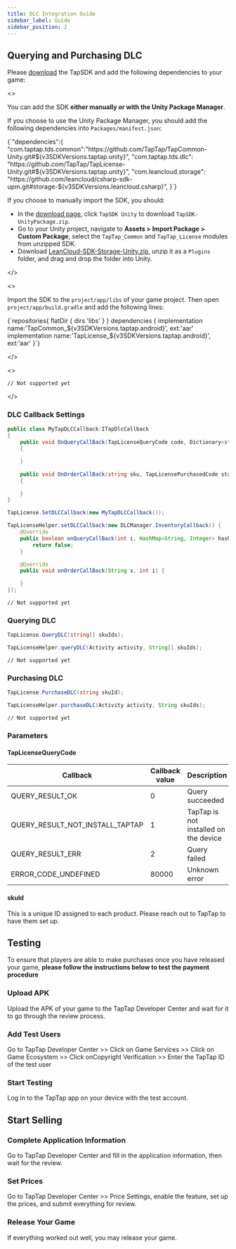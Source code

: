 ```yaml
---
title: DLC Integration Guide
sidebar_label: Guide
sidebar_position: 2
---
```



## Querying and Purchasing DLC

Please [download](/tap-download) the TapSDK and add the following dependencies to your game:

<MultiLang>

<>

You can add the SDK **either manually or with the Unity Package Manager**.

If you choose to use the Unity Package Manager, you should add the following dependencies into `Packages/manifest.json`:

<CodeBlock className="json">
  {`"dependencies":{
    "com.taptap.tds.common":"https://github.com/TapTap/TapCommon-Unity.git#${v3SDKVersions.taptap.unity}",
    "com.taptap.tds.dlc": "https://github.com/TapTap/TapLicense-Unity.git#${v3SDKVersions.taptap.unity}",
    "com.leancloud.storage": "https://github.com/leancloud/csharp-sdk-upm.git#storage-${v3SDKVersions.leancloud.csharp}",
}`}
</CodeBlock>

If you choose to manually import the SDK, you should:

* In the [download page](/tap-download), click `TapSDK Unity` to download `TapSDK-UnityPackage.zip`.
* Go to your Unity project, navigate to **Assets > Import Package > Custom Package**, select the `TapTap_Common` and `TapTap_License` modules from unzipped SDK.
* Download [LeanCloud-SDK-Storage-Unity.zip](https://github.com/leancloud/csharp-sdk/releases), unzip it as a `Plugins` folder, and drag and drop the folder into Unity.

</>

<>

Import the SDK to the `project/app/libs` of your game project. Then open `project/app/build.gradle` and add the following lines:

<CodeBlock className="groovy">
  {`repositories{
    flatDir {  
        dirs 'libs'  
    }  
}  
dependencies {
    implementation name:'TapCommon_${v3SDKVersions.taptap.android}', ext:'aar'
    implementation name:'TapLicense_${v3SDKVersions.taptap.android}', ext:'aar'
}`}
</CodeBlock>

</>

<>

```objc
// Not supported yet
```

</>

</MultiLang>

### DLC Callback Settings

<MultiLang>

```cs
public class MyTapDLCCallback:ITapDlcCallback
{
    public void OnQueryCallBack(TapLicenseQueryCode code, Dictionary<string, object> queryList)
    {

    }

    public void OnOrderCallBack(string sku, TapLicensePurchasedCode status)
    {

    }
}

TapLicense.SetDLCCallback(new MyTapDLCCallback());
```

```java
TapLicenseHelper.setDLCCallback(new DLCManager.InventoryCallback() {
    @Override
    public boolean onQueryCallBack(int i, HashMap<String, Integer> hashMap) {
        return false;
    }

    @Override
    public void onOrderCallBack(String s, int i) {

    }
});
```

```objc
// Not supported yet
```

</MultiLang>

### Querying DLC

<MultiLang>

```cs
TapLicense.QueryDLC(string[] skuIds);
```

```java
TapLicenseHelper.queryDLC(Activity activity, String[] skuIds);
```

```objc
// Not supported yet
```

</MultiLang>

### Purchasing DLC

<MultiLang>

```cs
TapLicense.PurchaseDLC(string skuId);
```

```java
TapLicenseHelper.purchaseDLC(Activity activity, String skuIds);
```

```objc
// Not supported yet
```

</MultiLang>

### Parameters

#### TapLicenseQueryCode

| Callback                        | Callback value | Description                           |
| ------------------------------- | -------------- | ------------------------------------- |
| QUERY_RESULT_OK                 | 0              | Query succeeded                       |
| QUERY_RESULT_NOT_INSTALL_TAPTAP | 1              | TapTap is not installed on the device |
| QUERY_RESULT_ERR                | 2              | Query failed                          |
| ERROR_CODE_UNDEFINED            | 80000          | Unknown error                         |

#### skuId

This is a unique ID assigned to each product. Please reach out to TapTap to have them set up.

## Testing

To ensure that players are able to make purchases once you have released your game, **please follow the instructions below to test the payment procedure**

### Upload APK

Upload the APK of your game to the TapTap Developer Center and wait for it to go through the review process.

### Add Test Users

Go to TapTap Developer Center >> Click on <Blue>Game Services</Blue> >> Click on <Blue>Game Ecosystem</Blue> >> Click on<Blue>Copyright Verification</Blue> >> Enter the TapTap ID of the test user

### Start Testing

Log in to the TapTap app on your device with the test account.

## Start Selling

### Complete Application Information

Go to TapTap Developer Center and fill in the application information, then wait for the review.

### Set Prices

Go to TapTap Developer Center >> <Blue>Price Settings</Blue>, enable the feature, set up the prices, and submit everything for review.

### Release Your Game

If everything worked out well, you may release your game.
